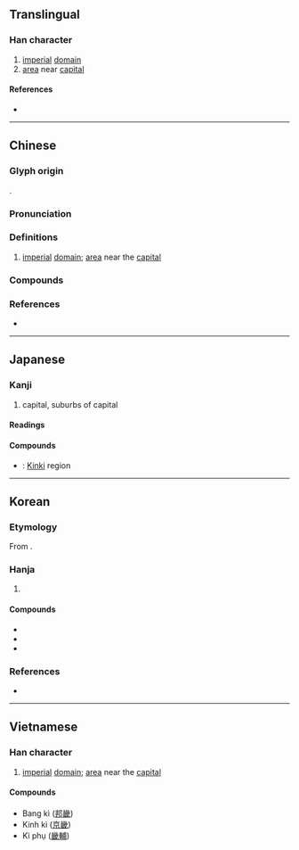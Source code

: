 {{character info}}
==Translingual==

===Han character===
{{Han char|rn=102|rad=田|as=10|sn=15|four=22653|canj=VIW}}

# [[imperial]] [[domain]]
# [[area]] near [[capital]]

====References====
* {{Han ref|kx=0766.080|dkj=21925|dj=1176.190|hdz=42551.090|uh=757F|ud=30079|bh=BD42|bd=48450}}

----

==Chinese==
{{zh-forms|alt=㙨,𤳀,𰋀}}
{{zh-wp}}

===Glyph origin===
{{Han etym}}
{{Han compound|田|幾|c1=s|c2=p|ls=psc|abb2=y}}.

===Pronunciation===
{{zh-pron
|m=jī
|c=gei1,kei4
|c_note=kei4 - variant
|mn=ki/kî
|mn-t=gi1
|w=3jji
|mc=y
|oc=y
|cat=
}}

===Definitions===
{{zh-hanzi}}

# [[imperial]] [[domain]]; [[area]] near the [[capital]]

===Compounds===
{{zh-der|封畿|京畿|京畿令|畿縣|畿輦|畿輔|王畿|邦畿|近畿}}

===References===
* {{R:yue:mfccd}}

----

==Japanese==

===Kanji===
{{ja-kanji|grade=c|rs=田10}}

# capital, suburbs of capital

====Readings====
{{ja-readings
|goon=げ
|kanon=き
|kun=みやこ-
|nanori=
}}

====Compounds====
* {{ja-r|近畿|きんき}}: [[w:Kinki|Kinki]] region

----

==Korean==

===Etymology===
From {{der|ko|ltc|-}} {{ltc-l|畿}}. {{hanja-hunmong|긔|kuy|官衙}}

===Hanja===
{{ko-hanja-search}}
{{ko-hanja|경기|기}}

# {{hanja form of|기|[[area]] near the [[capital]]}}

====Compounds====
{{der-top3|Compounds}}
* {{ko-l|^경기|京畿}}
* {{ko-l|근기|近畿}}
* {{ko-l|방기|邦畿}}
{{der-bottom}}

===References===
* {{R:hanjadoc|7664}}

----

==Vietnamese==

===Han character===
{{vi-readings|rs=田10
|hanviet= kì, kỳ
|phienthiet=
|nom= kì, kỳ}}
# [[imperial]] [[domain]]; [[area]] near the [[capital]]

====Compounds====
*Bang kì ([[邦]][[畿]])
*Kinh kì ([[京]][[畿]])
*Kì phụ ([[畿]][[輔]])